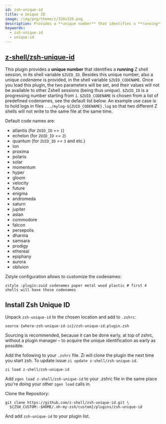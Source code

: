 ```yaml
---
id: zsh-unique-id
title: ⚙️ Unique ID
image: /img/png/theme/z/320x320.png
description: Provides a **unique number** that identifies a **running** Zshell session.
keywords:
  - zsh-unique-id
  - unique-id
---
```


<!-- @format -->


## <i class="fa-brands fa-github"></i> [z-shell/zsh-unique-id][]

This plugin provides a **unique number** that identifies a **running** Z shell session, in its shell variable `$ZUID_ID`. Besides this unique number, also a unique _codename_ is provided, in the shell variable `$ZUID_CODENAME`. Once you load this plugin, the two parameters will be set, and their values will not be available to other Zshell sessions (being thus _unique_). `$ZUID_ID` is a progressing number starting from `1`. `$ZUID_CODENAME` is chosen from a list of predefined codenames, see the default list below. An example use case is to hold logs in files `.../mylog-${ZUID_CODENAME}.log` so that two different Z shells will not write to the same file at the same time.

Default code names are:

- <Highlight color='var(--ifm-color-info)'>atlantis</Highlight> (for `ZUID_ID` == `1`)
- <Highlight color='var(--ifm-color-info)'>echelon</Highlight> (for `ZUID_ID` == `2`)
- <Highlight color='var(--ifm-color-info)'>quantum</Highlight> (for `ZUID_ID` == `3` and etc.)
- <Highlight color='var(--ifm-color-info)'>ion</Highlight>
- <Highlight color='var(--ifm-color-info)'>proxima</Highlight>
- <Highlight color='var(--ifm-color-info)'>polaris</Highlight>
- <Highlight color='var(--ifm-color-info)'>solar</Highlight>
- <Highlight color='var(--ifm-color-info)'>momentum</Highlight>
- <Highlight color='var(--ifm-color-info)'>hyper</Highlight>
- <Highlight color='var(--ifm-color-info)'>gloom</Highlight>
- <Highlight color='var(--ifm-color-info)'>velocity</Highlight>
- <Highlight color='var(--ifm-color-info)'>future</Highlight>
- <Highlight color='var(--ifm-color-info)'>enigma</Highlight>
- <Highlight color='var(--ifm-color-info)'>andromeda</Highlight>
- <Highlight color='var(--ifm-color-info)'>saturn</Highlight>
- <Highlight color='var(--ifm-color-info)'>jupiter</Highlight>
- <Highlight color='var(--ifm-color-info)'>aslan</Highlight>
- <Highlight color='var(--ifm-color-info)'>commodore</Highlight>
- <Highlight color='var(--ifm-color-info)'>falcon</Highlight>
- <Highlight color='var(--ifm-color-info)'>persepolis</Highlight>
- <Highlight color='var(--ifm-color-info)'>dharma</Highlight>
- <Highlight color='var(--ifm-color-info)'>samsara</Highlight>
- <Highlight color='var(--ifm-color-info)'>prodigy</Highlight>
- <Highlight color='var(--ifm-color-info)'>ethereal</Highlight>
- <Highlight color='var(--ifm-color-info)'>epiphany</Highlight>
- <Highlight color='var(--ifm-color-info)'>aurora</Highlight>
- <Highlight color='var(--ifm-color-info)'>oblivion</Highlight>

Zstyle configuration allows to customize the codenames:

```shell
zstyle :plugin:zuid codenames paper metal wood plastic # first 4 shells will have those codenames
```

## Install Zsh Unique ID

<Tabs>
  <TabItem value="standalone" label="Standalone" default>

Unpack `zsh-unique-id` to the chosen location and add to `.zshrc`:

```shell title="~/.zshrc"
source {where-zsh-unique-id-is}/zsh-unique-id.plugin.zsh
```

Sourcing is recommended, because it can be done early, at top of zshrc, without a plugin manager – to acquire the unique identification as early as possible.

  </TabItem>
  <TabItem value="zi" label="Zi">

Add the following to your `.zshrc` file. Zi will clone the plugin the next time you start zsh. To update issue `zi update z-shell/zsh-unique-id`.

```shell title="~/.zshrc"
zi load z-shell/zsh-unique-id
```

  </TabItem>
  <TabItem value="zgen" label="Zgen">

Add `zgen load z-shell/zsh-unique-id` to your .zshrc file in the same place you're doing your other `zgen load` calls in.

  </TabItem>
  <TabItem value="oh-my-zsh" label="Oh-My-Zsh">

Clone the Repository:

```shell title="~/.zshrc" showLineNumbers
git clone https://github.com/z-shell/zsh-unique-id.git \
  ${ZSH_CUSTOM:-$HOME/.oh-my-zsh/custom}/plugins/zsh-unique-id
```

And add `zsh-unique-id` to your plugin list.

  </TabItem>
</Tabs>

<!-- end-of-file -->
<!-- links -->

[z-shell/zsh-unique-id]: https://github.com/z-shell/zsh-unique-id
